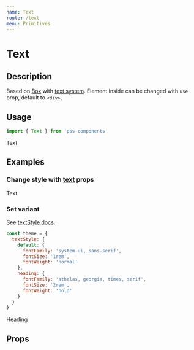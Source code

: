 ```yaml
---
name: Text
route: /text
menu: Primitives
---
```



# Text

## Description

Based on [Box](/box) with [text system](https://github.com/exah/pss/blob/master/docs/api.md#text). Element inside can be changed with `use` prop, default to `<div>`,

## Usage

```js
import { Text } from 'pss-components'
```

<Playground>
  <Text use='p'>Text</Text>
</Playground>


## Examples

### Change style with [text](https://github.com/exah/pss/blob/master/docs/api.md#text) props

<Playground>
  <Text 
    use='p' 
    textAlign='center' 
    fontFamily='default' 
    fontSize={24}
    lineHeight={2}
    fontWeight={300}
    letterSpacing='0.2px'
    color='tomato'
  >
    Text
  </Text>
</Playground>


### Set variant

See [textStyle docs](https://github.com/exah/pss/blob/master/docs/api.md#textstyle).

```js
const theme = {
  textStyle: {
    default: {
      fontFamily: 'system-ui, sans-serif',
      fontSize: '1rem',
      fontWeight: 'normal'
    },
    heading: {
      fontFamily: 'athelas, georgia, times, serif',
      fontSize: '2rem',
      fontWeight: 'bold'
    }
  }
}
```

<Playground>
  <ThemeProvider theme={theme}>
    <Text use='h1' variant='heading'>
      Heading
    </Text>
  </ThemeProvider>
</Playground>

## Props

<PropsTable of={Text} />

